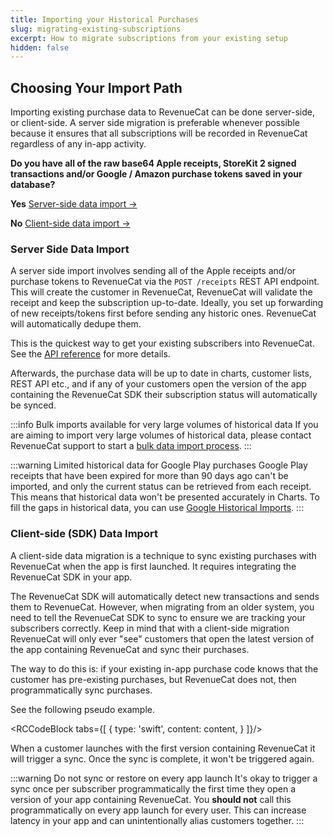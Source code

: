```yaml
---
title: Importing your Historical Purchases
slug: migrating-existing-subscriptions
excerpt: How to migrate subscriptions from your existing setup
hidden: false
---
```


## Choosing Your Import Path

Importing existing purchase data to RevenueCat can be done server-side, or client-side. A server side migration is preferable whenever possible because it ensures that all subscriptions will be recorded in RevenueCat regardless of any in-app activity.

**Do you have all of the raw base64 Apple receipts, StoreKit 2 signed transactions and/or Google / Amazon purchase tokens saved in your database?**

**Yes** [Server-side data import →](#server-side-data-import)

**No** [Client-side data import →](#client-side-sdk-data-import)

### Server Side Data Import

A server side import involves sending all of the Apple receipts and/or purchase tokens to RevenueCat via the `POST /receipts` REST API endpoint. This will create the customer in RevenueCat, RevenueCat will validate the receipt and keep the subscription up-to-date. Ideally, you set up forwarding of new receipts/tokens first before sending any historic ones. RevenueCat will automatically dedupe them.

This is the quickest way to get your existing subscribers into RevenueCat. See the [API reference](https://www.revenuecat.com/docs/api-v1#tag/transactions/operation/receipts) for more details.

Afterwards, the purchase data will be up to date in charts, customer lists, REST API etc., and if any of your customers open the version of the app containing the RevenueCat SDK their subscription status will automatically be synced.

:::info Bulk imports available for very large volumes of historical data
If you are aiming to import very large volumes of historical data, please contact RevenueCat support to start a [bulk data import process](/migrating-to-revenuecat/migrating-existing-subscriptions/receipt-imports).
:::

:::warning Limited historical data for Google Play purchases
Google Play receipts that have been expired for more than 90 days ago can't be imported, and only the current status can be retrieved from each receipt. This means that historical data won't be presented accurately in Charts. To fill the gaps in historical data, you can use [Google Historical Imports](/migrating-to-revenuecat/migrating-existing-subscriptions/google-historical-import).
:::

### Client-side (SDK) Data Import

A client-side data migration is a technique to sync existing purchases with RevenueCat when the app is first launched. It requires integrating the RevenueCat SDK in your app.

The RevenueCat SDK will automatically detect new transactions and sends them to RevenueCat. However, when migrating from an older system, you need to tell the RevenueCat SDK to sync to ensure we are tracking your subscribers correctly. Keep in mind that with a client-side migration RevenueCat will only ever "see" customers that open the latest version of the app containing RevenueCat and sync their purchases.

The way to do this is: if your existing in-app purchase code knows that the customer has pre-existing purchases, but RevenueCat does not, then programmatically sync purchases.

See the following pseudo example.



<RCCodeBlock tabs={[
    {
        type: 'swift',
        content: content,
    }
]}/>

When a customer launches with the first version containing RevenueCat it will trigger a sync. Once the sync is complete, it won't be triggered again.

:::warning Do not sync or restore on every app launch
It's okay to trigger a sync once per subscriber programmatically the first time they open a version of your app containing RevenueCat. You **should not** call this programmatically on every app launch for every user. This can increase latency in your app and can unintentionally alias customers together.
:::


